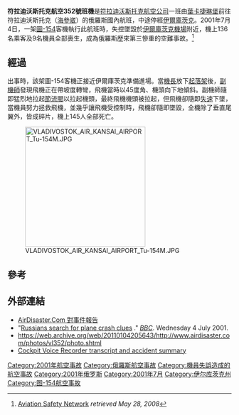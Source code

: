 {{Infobox Airliner accident|name=符拉迪沃斯托克航空352號班機空難|
Date=2001年7月4日|
Type=機員失誤|
Site=[[俄罗斯|俄罗斯]][[伊尔库茨克州|伊尔库茨克州]]|
Fatalities=145|
Injuries=0|
Aircraft Type=[[圖-154|圖-154]]|
Operator=[[符拉迪沃斯托克航空|符拉迪沃斯托克航空公司]]|
Tail Number=RA-85845|
Passengers=136|
Crew=9|
Survivors =0|
}}

'''符拉迪沃斯托克航空352號班機'''是[[符拉迪沃斯托克航空|符拉迪沃斯托克航空公司]]一班由[[葉卡捷琳堡|葉卡捷琳堡]]前往符拉迪沃斯托克（[[海參崴|海參崴]]）的俄羅斯國內航班，中途停經[[伊爾庫茨克|伊爾庫茨克]]。2001年7月4日，一架[[圖-154|圖-154]]客機執行此航班時，失控墜毀於[[伊爾庫茨克國際機場|伊爾庫茨克機場]]附近，機上136名乘客及9名機員全部喪生，成為俄羅斯歷來第三慘重的空難事故。<ref>[http://aviation-safety.net/database/record.php?id=20010704-0 Aviation Safety Network] {{Wayback|url=http://aviation-safety.net/database/record.php?id=20010704-0 |date=20130730045508 }}  ''retrieved May 28, 2008''</ref>

==經過==
出事時，該架圖-154客機正接近伊爾庫茨克準備進場。當[[機長|機長]]放下[[起落架|起落架]]後，[[副機師|副機師]]發現飛機正在帶坡度轉彎，飛機當時以45度角、機頭向下地傾斜。副機師隨即猛烈地拉起[[節流閥|節流閥]]以拉起機頭，最終飛機機頭被拉起，但飛機卻隨即[[失速|失速]]下墜，當機員努力拯救飛機，並幾乎讓飛機受控制時，飛機卻隨即墜毀，全機除了垂直尾翼外，皆成碎片，機上145人全部死亡。

[[File:VLADIVOSTOK_AIR_KANSAI_AIRPORT_Tu-154M.JPG|270px]]

==參考==
{{reflist}}

==外部連結==
*[http://www.airdisaster.com/cgi-bin/view_details.cgi?date=07032001&reg=RA-85845&airline=Vladivostok+Avia AirDisaster.Com 對事件報告] {{Wayback|url=http://www.airdisaster.com/cgi-bin/view_details.cgi?date=07032001&reg=RA-85845&airline=Vladivostok+Avia |date=20140228235437 }}
*"[http://news.bbc.co.uk/1/hi/world/europe/1421319.stm Russians search for plane crash clues] {{Wayback|url=http://news.bbc.co.uk/1/hi/world/europe/1421319.stm |date=20030213011638 }}." ''[[BBC|BBC]]''. Wednesday 4 July 2001.
*https://web.archive.org/web/20110104205643/http://www.airdisaster.com/photos/vl352/photo.shtml
*[http://www.tailstrike.com/040701.htm Cockpit Voice Recorder transcript and accident summary] {{Wayback|url=http://www.tailstrike.com/040701.htm |date=20200129153617 }}

{{2001年航空事故}}

[[Category:2001年航空事故|Category:2001年航空事故]]
[[Category:俄羅斯航空事故|Category:俄羅斯航空事故]]
[[Category:機員失誤造成的航空事故|Category:機員失誤造成的航空事故]]
[[Category:2001年俄罗斯|Category:2001年俄罗斯]]
[[Category:2001年7月|Category:2001年7月]]
[[Category:伊尔库茨克州|Category:伊尔库茨克州]]
[[Category:图-154航空事故|Category:图-154航空事故]]
